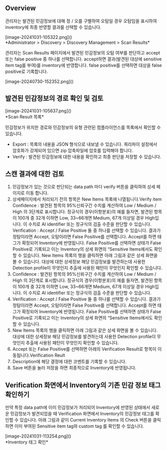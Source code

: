 ## Overview
관리자는 발견된 민감정보에 대해 정 / 오를 구별하여 오탐일 경우 오탐임을 표시하여 inventory에 최종 반영할 결과를 선택할 수 있습니다.

<p align="center">
<div>[image-20241031-105322.png]()</div>
*Administrator &gt; Discovery &gt; Discovery Management &gt; Scan Results*
</p>

관리자는 Scan Results 페이지에서 발견된 민감정보의 오탐 여부를 판단하고 accept 또는 false positive 중 하나를 선택합니다. accept하면 결과(발견된 대상에 sensitive item tag를 부여)를 inventory에 반영합니다. false positive를 선택하면 대상을 false positive로 기록합니다.

<p align="center">
<div>[image-20240730-152352.png]()</div>
</p>

## 발견된 민감정보의 경로 확인 및 검토
<p align="center">
<div>[image-20241031-105637.png]()</div>
*Scan Result 목록*
</p>

민감정보가 위치한 경로와 민감정보의 유형 관련된 컴플라이언스를 목록에서 확인할 수 있습니다.

* Export : 목록의 내용을 JSON 형식으로 내보낼 수 있습니다. 쿼리파이 설정에서 암호화가 강제되어 있으면 zip 압축파일에 암호를 입력해야 합니다.
* Verify : 발견된 민감정보에 대한 내용을 확인하고 최종 판단을 저장할 수 있습니다.

## 스캔 결과에 대한 검토
1. 민감정보가 있는 것으로 판단되는 data path 마다 verify 버튼을 클릭하여 상세 페이지로 이동 합니다.
2. 상세페이지에서  처리되기 전의 항목은 New Items 목록에 나열됩니다.Verify item Confidence : 발견된 항목의 95%신뢰구간 수치를 계산하여 Low / Medium / High 의 3단계로 표시합니다. 정규식의 경우(이항분포)의 예를 들자면, 발견된 항목이 100개 중 32개 이하면 Low, 33~66개면 Medium, 67개 이상일 경우 High입니다. 이 수치로 AI identifier 또는 정규식의 검출 수준을 판단할 수 있습니다. Verification : Accept / False Positive 둘 중 하나를 선택할 수 있습니다. 결과가 정탐이라면 Accept, 오탐이라면 False Positive를 선택합니다. Accept를 하면 태그가 확정되어 Inventory에 반영됩니다. False Positive를 선택하면 상태가 False Positive로 기록되고 이는 Inventory의 상세 화면의 “Sensitive Items에서도 확인할 수 있습니다. New Items 목록의 행을 클릭하면 아래 그림과 같은 상세 화면을 볼 수 있습니다. 대상에 대한 상세정보 해당 민감정보를 발견하는데 사용한 Detection profile이 무엇인지 추출에 사용된 패턴이 무엇인지 확인할 수 있습니다.
  1. Confidence : 발견된 항목의 95%신뢰구간 수치를 계산하여 Low / Medium / High 의 3단계로 표시합니다. 정규식의 경우(이항분포)의 예를 들자면, 발견된 항목이 100개 중 32개 이하면 Low, 33~66개면 Medium, 67개 이상일 경우 High입니다. 이 수치로 AI identifier 또는 정규식의 검출 수준을 판단할 수 있습니다.
  2. Verification : Accept / False Positive 둘 중 하나를 선택할 수 있습니다. 결과가 정탐이라면 Accept, 오탐이라면 False Positive를 선택합니다. Accept를 하면 태그가 확정되어 Inventory에 반영됩니다. False Positive를 선택하면 상태가 False Positive로 기록되고 이는 Inventory의 상세 화면의 “Sensitive Items에서도 확인할 수 있습니다.
  3. New Items 목록의 행을 클릭하면 아래 그림과 같은 상세 화면을 볼 수 있습니다. 대상에 대한 상세정보 해당 민감정보를 발견하는데 사용한 Detection profile이 무엇인지 추출에 사용된 패턴이 무엇인지 확인할 수 있습니다.
3. Accept 또는 False Positive를 선택하면 아래의 Verification Result로 항목이 이동됩니다.Verification Reult
4. Description에 해당 결정에 대한 코멘트를 기록할 수 있습니다.
5. Save 버튼을 눌러 저장을 하면 최종적으로 Inventory에 반영됩니다.

## Verification 화면에서 Inventory의 기존 민감 정보 태그 확인하기
만약 특정 data path에 이미 민감정보가 처리되어 Inventory에 반영된 상태에서 새로운 민감정보가 발견되었을 때 Verification 화면에서 Inventory의 민감정보 태그를 확인할 수 있습니다. 아래 그림과 같이 Current Inventory Items 의 Check 버튼을 클릭하면 이미 부여된 Sensitive item tag와 custom tag 를 확인할 수 있습니다.

<p align="center">
<div>[image-20241031-113254.png]()</div>
*Inventory 태그 확인*
</p>

